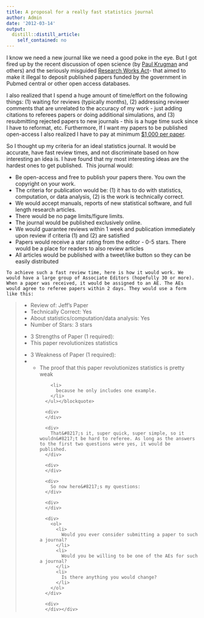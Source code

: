 ```yaml
---
title: A proposal for a really fast statistics journal
author: Admin
date: '2012-03-14'
output:
  distill::distill_article:
    self_contained: no
---
```


I know we need a new journal like we need a good poke in the eye. But I got fired up by the recent discussion of open science (by <a href="http://krugman.blogs.nytimes.com/2012/01/17/open-science-and-the-econoblogosphere/" target="_blank">Paul Krugman</a> and others) and the seriously misguided <a href="http://en.wikipedia.org/wiki/Research_Works_Act" target="_blank">Research Works Act</a>- that aimed to make it illegal to deposit published papers funded by the government in Pubmed central or other open access databases.

<div>
  <span>I also realized that I spend a huge amount of time/effort on the following things: (1) waiting for reviews (typically months), (2) addressing reviewer comments that are unrelated to the accuracy of my work - just adding citations to referees papers or doing additional simulations, and (3) resubmitting rejected papers to new journals - this is a huge time suck since I have to reformat, etc. Furthermore, If I want my papers to be published open-access I also realized I have to pay at minimum <a href="http://simplystatistics.tumblr.com/post/12286350206/free-access-publishing-is-awesome-but-expensive-how" target="_blank">$1,000 per paper</a>. </span></p> 
  
  <p>
    <span>So I thought up my criteria for an ideal statistics journal. It would be accurate, have fast review times, and not discriminate based on how interesting an idea is. I have found that my most interesting ideas are the hardest ones to get published.  This journal would:</span>
  </p>
  
  <ul>
    <li>
      Be open-access and free to publish your papers there. You own the copyright on your work. 
    </li>
    <li>
      The criteria for publication would be: (1) it has to do with statistics, computation, or data analysis, (2) is the work is technically correct. 
    </li>
    <li>
      We would accept manuals, reports of new statistical software, and full length research articles. 
    </li>
    <li>
      There would be no page limits/figure limits. 
    </li>
    <li>
      The journal would be published exclusively online. 
    </li>
    <li>
      We would guarantee reviews within 1 week and publication immediately upon review if criteria (1) and (2) are satisfied
    </li>
    <li>
      Papers would receive a star rating from the editor - 0-5 stars. There would be a place for readers to also review articles
    </li>
    <li>
      All articles would be published with a tweet/like button so they can be easily distributed
    </li>
  </ul>
  
  <div>
  </div>
  
  <div>
    To achieve such a fast review time, here is how it would work. We would have a large group of Associate Editors (hopefully 30 or more). When a paper was received, it would be assigned to an AE. The AEs would agree to referee papers within 2 days. They would use a form like this:
  </div>
  
  <div>
  </div>
  
  <blockquote>
    <ul>
      <li>
        Review of: Jeff&#8217;s Paper
      </li>
      <li>
        Technically Correct: Yes
      </li>
      <li>
        About statistics/computation/data analysis: Yes
      </li>
      <li>
        Number of Stars: 3 stars
      </li>
    </ul>
    
    <p>
      <ul>
        <li>
          3 Strengths of Paper (1 required): 
        </li>
        <li>
          This paper revolutionizes statistics 
        </li>
      </ul>
      
      <p>
        <ul>
          <li>
            3 Weakness of Paper (1 required): 
          </li>
          <li>
            * The proof that this paper revolutionizes statistics is pretty weak
          </li>
          <li>
            because he only includes one example.
          </li>
        </ul></blockquote> 
        
        <div>
        </div>
        
        <div>
          That&#8217;s it, super quick, super simple, so it wouldn&#8217;t be hard to referee. As long as the answers to the first two questions were yes, it would be published. 
        </div>
        
        <div>
        </div>
        
        <div>
          So now here&#8217;s my questions: 
        </div>
        
        <div>
        </div>
        
        <div>
          <ol>
            <li>
              Would you ever consider submitting a paper to such a journal?
            </li>
            <li>
              Would you be willing to be one of the AEs for such a journal? 
            </li>
            <li>
              Is there anything you would change? 
            </li>
          </ol>
        </div>
        
        <div>
        </div></div>

